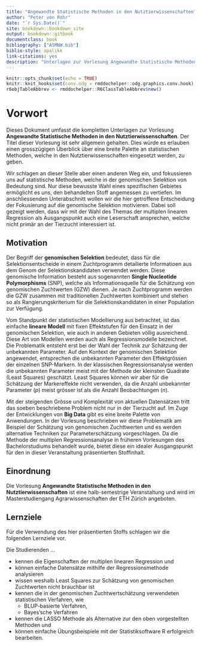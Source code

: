 ```yaml
---
title: "Angewandte Statistische Methoden in den Nutztierwissenschaften"
author: "Peter von Rohr"
date: "`r Sys.Date()`"
site: bookdown::bookdown_site
output: bookdown::gitbook
documentclass: book
bibliography: ["ASMNW.bib"]
biblio-style: apalike
link-citations: yes
description: "Unterlagen zur Vorlesung Angewandte Statistische Methoden in den Nutztierwissenschaften."
---
```


```r
knitr::opts_chunk$set(echo = TRUE)
knitr::knit_hooks$set(conv.odg = rmddochelper::odg.graphics.conv.hook)
r6objTableAbbrev <- rmddochelper::R6ClassTableAbbrev$new()
```

# Vorwort {-}
Dieses Dokument umfasst die kompletten Unterlagen zur Vorlesung __Angewandte Statistische Methoden in den Nutztierwissenschaften__. Der Titel dieser Vorlesung ist sehr allgemein gehalten. Dies würde es erlauben einen grosszügigen Überblick über eine breite Palette an statistischen Methoden, welche in den Nutztierwissenschaften eingesetzt werden, zu geben. 

Wir schlagen an dieser Stelle aber einen anderen Weg ein, und fokussieren uns auf statistische Methoden, welche in der genomischen Selektion von Bedeutung sind. Nur diese bewusste Wahl eines spezifischen Gebietes ermöglicht es uns, den behandelten Stoff angemessen zu vertiefen. Im anschliessenden Unterabschnitt wollen wir die hier getroffene Entscheidung der Fokusierung auf die genomische Selektion motivieren. Dabei soll gezeigt werden, dass wir mit der Wahl des Themas der multiplen linearen Regression als Ausgangspunkt auch eine Leserschaft ansprechen, welche nicht primär an der Tierzucht interessiert ist.


## Motivation {-}
Der Begriff der __genomischen Selektion__ bedeutet, dass für die Selektionsentscheide in einem Zuchtprogramm detailierte Informatioen aus dem Genom der Selektionskandidaten verwendet werden. Diese genomische Information besteht aus sogenannten __Single Nucleotide Polymorphisms__ (SNP), welche als Informationsquelle für die Schätzung von genomischen Zuchtwerten (GZW) dienen. Je nach Zuchtprogramm werden die GZW zusammen mit traditionellen Zuchtwerten kombiniert und stehen so als Rangierungskriterium für die Selektionskandidaten in einer Population zur Verfügung.

Vom Standpunkt der statistischen Modellierung aus betrachtet, ist das einfache __lineare Modell__ mit fixen Effektstufen für den Einsatz in der genomischen Selektion, wie auch in anderen Gebieten völlig ausreichend. Diese Art von Modellen werden auch als Regressionsmodelle bezeichnet. Die Problematik entsteht erst bei der Wahl der Technik zur Schätzung der unbekannten Parameter. Auf den Kontext der genomischen Selektion angewendet, entsprechen die unbekannten Parameter den Effektgrössen der einzelnen SNP-Markern. In der klassischen Regressionsanalyse werden die unbekannten Parameter meist mit der Methode der kleinsten Quadrate (Least Squares) geschätzt. Least Squares können wir aber für die Schätzung der Markereffekte nicht verwenden, da die Anzahl unbekannter Parameter ($p$) meist grösser ist als die Anzahl Beobachtungen ($n$). 

Mit der steigenden Grösse und Komplexität von aktuellen Datensätzen tritt das soeben beschriebene Problem nicht nur in der Tierzucht auf. Im Zuge der Entwicklungen von __Big Data__ gibt es eine breite Palette von Anwendungen. In der Vorlesung beschrieben wir diese Problematik am Beispiel der Schätzung von genomischen Zuchttwerten und es werden alternative Techniken zur Parameterschätzung vorgeschlagen. Da die Methode der multiplen Regressionsanalyse in früheren Vorlesungen des Bachelorstudiums behandelt wurde, bietet diese ein idealer Ausgangspunkt für den in dieser Veranstaltung präsentierten Stoffinhalt.


## Einordnung {-}
Die Vorlesung __Angewandte Statistische Methoden in den Nutztierwissenschaften__ ist eine halb-semestrige Veranstaltung und wird im Masterstudiengang Agrarwissenschaften der ETH Zürich angeboten.


## Lernziele {-}
Für die Verwendung des hier präsentierten Stoffs schlagen wir die folgenden Lernziele vor. 

Die Studierenden ...

- kennen die Eigenschaften der multiplen linearen Regression und 
- können einfache Datensätze mithilfe der Regressionsmethode analysieren 
- wissen weshalb Least Squares zur Schätzung von genomischen Zuchtwerten nicht brauchbar ist 
- kennen die in der genomischen Zuchtwertschätzung verwendeten statistischen Verfahren, wie
    + BLUP-basierte Verfahren, 
    + Bayes'sche Verfahren 
- kennen die LASSO Methode als Alternative zur den oben vorgestellten Methoden und 
- können einfache Übungsbeispiele mit der Statistiksoftware R erfolgreich bearbeiten.

